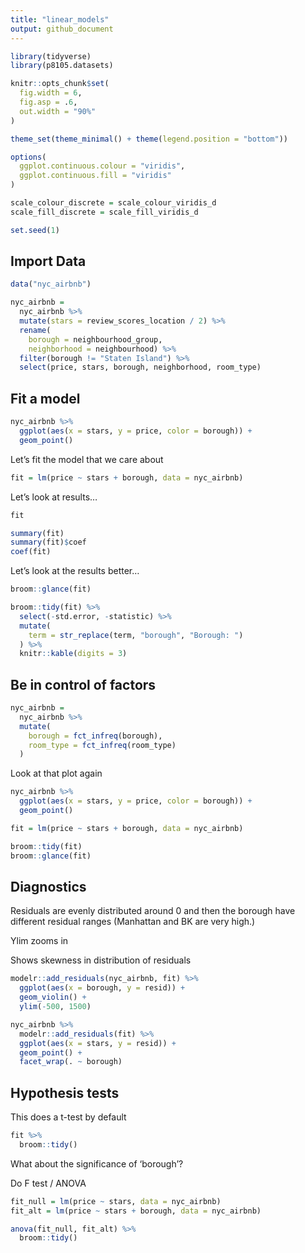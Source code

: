 ```yaml
---
title: "linear_models"
output: github_document
---
```


```r
library(tidyverse)
library(p8105.datasets)

knitr::opts_chunk$set(
  fig.width = 6, 
  fig.asp = .6, 
  out.width = "90%"
)

theme_set(theme_minimal() + theme(legend.position = "bottom"))

options(
  ggplot.continuous.colour = "viridis", 
  ggplot.continuous.fill = "viridis"
)

scale_colour_discrete = scale_colour_viridis_d
scale_fill_discrete = scale_fill_viridis_d

set.seed(1)
```

## Import Data

```r
data("nyc_airbnb")

nyc_airbnb = 
  nyc_airbnb %>% 
  mutate(stars = review_scores_location / 2) %>% 
  rename(
    borough = neighbourhood_group,
    neighborhood = neighbourhood) %>% 
  filter(borough != "Staten Island") %>% 
  select(price, stars, borough, neighborhood, room_type)
```

## Fit a model 

```r
nyc_airbnb %>% 
  ggplot(aes(x = stars, y = price, color = borough)) + 
  geom_point()
```

Let's fit the model that we care about 

```r
fit = lm(price ~ stars + borough, data = nyc_airbnb)
```

Let's look at results... 

```r
fit

summary(fit)
summary(fit)$coef
coef(fit)
```

Let's look at the results better... 

```r
broom::glance(fit)

broom::tidy(fit) %>% 
  select(-std.error, -statistic) %>% 
  mutate(
    term = str_replace(term, "borough", "Borough: ")
  ) %>% 
  knitr::kable(digits = 3)
```

## Be in control of factors 

```r
nyc_airbnb = 
  nyc_airbnb %>% 
  mutate(
    borough = fct_infreq(borough), 
    room_type = fct_infreq(room_type)
  )
```

Look at that plot again

```r
nyc_airbnb %>% 
  ggplot(aes(x = stars, y = price, color = borough)) + 
  geom_point()
```

```r
fit = lm(price ~ stars + borough, data = nyc_airbnb)

broom::tidy(fit)
broom::glance(fit)
```

## Diagnostics 

Residuals are evenly distributed around 0 and then the borough have different residual ranges (Manhattan and BK are very high.)

Ylim zooms in

Shows skewness in distribution of residuals 

```r
modelr::add_residuals(nyc_airbnb, fit) %>% 
  ggplot(aes(x = borough, y = resid)) + 
  geom_violin() + 
  ylim(-500, 1500)

nyc_airbnb %>% 
  modelr::add_residuals(fit) %>% 
  ggplot(aes(x = stars, y = resid)) +
  geom_point() + 
  facet_wrap(. ~ borough)
```

## Hypothesis tests

This does a t-test by default 

```r
fit %>% 
  broom::tidy()
```

What about the significance of 'borough'? 

Do F test / ANOVA

```r
fit_null = lm(price ~ stars, data = nyc_airbnb)
fit_alt = lm(price ~ stars + borough, data = nyc_airbnb)

anova(fit_null, fit_alt) %>% 
  broom::tidy()
```








